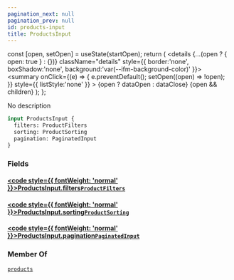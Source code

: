 ```yaml
---
pagination_next: null
pagination_prev: null
id: products-input
title: ProductsInput
---
```









  const [open, setOpen] = useState(startOpen);
  return (
    <details {...(open ? { open: true } : {})} className="details" style={{ border:'none', boxShadow:'none', background:'var(--ifm-background-color)' }}>
      <summary
        onClick={(e) => {
          e.preventDefault();
          setOpen((open) => !open);
        }}
        style={{ listStyle:'none' }}
      >
      {open ? dataOpen : dataClose}
      </summary>
      {open && children}
    </details>
  );
};








No description


```graphql
input ProductsInput {
  filters: ProductFilters
  sorting: ProductSorting
  pagination: PaginatedInput
}
```




### Fields

#### [<code style={{ fontWeight: 'normal' }}>ProductsInput.<b>filters</b></code>](#)<Bullet />[`ProductFilters`](/types/inputs/product-filters) <Badge class="badge badge--secondary" text="input"/> 
> 
> 
> 
> 

#### [<code style={{ fontWeight: 'normal' }}>ProductsInput.<b>sorting</b></code>](#)<Bullet />[`ProductSorting`](/types/inputs/product-sorting) <Badge class="badge badge--secondary" text="input"/> 
> 
> 
> 
> 

#### [<code style={{ fontWeight: 'normal' }}>ProductsInput.<b>pagination</b></code>](#)<Bullet />[`PaginatedInput`](/types/inputs/paginated-input) <Badge class="badge badge--secondary" text="input"/> 
> 
> 
> 
> 





### Member Of

[`products`](/api/queries/products)  <Badge class="badge badge--secondary" text="query"/>

